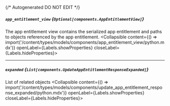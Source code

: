{/* Autogenerated DO NOT EDIT  */}

##### `app_entitlement_view` *{`Optional[components.AppEntitlementView]`}*
The app entitlement view contains the serialized app entitlement and paths to objects referenced by the app entitlement.
<Collapsible content={() => import('/content/types/models/components/app_entitlement_view/python.mdx')} openLabel={Labels.showProperties} closeLabel={Labels.hideProperties}>
</Collapsible>

---
##### `expanded` *{`List[components.UpdateAppEntitlementResponseExpanded]`}*
List of related objects
<Collapsible content={() => import('/content/types/models/components/update_app_entitlement_response_expanded/python.mdx')} openLabel={Labels.showProperties} closeLabel={Labels.hideProperties}>
</Collapsible>


